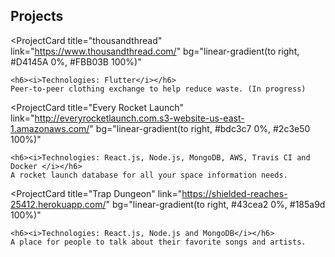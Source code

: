 ## Projects

<ProjectCard
    title="thousandthread"
    link="https://www.thousandthread.com/"
    bg="linear-gradient(to right, #D4145A 0%, #FBB03B 100%)"
>
    <h6><i>Technologies: Flutter</i></h6>
    Peer-to-peer clothing exchange to help reduce waste. (In progress)
</ProjectCard>

<ProjectCard 
    title="Every Rocket Launch" 
    link="http://everyrocketlaunch.com.s3-website-us-east-1.amazonaws.com/"
    bg="linear-gradient(to right, #bdc3c7 0%, #2c3e50 100%)"
>
    <h6><i>Technologies: React.js, Node.js, MongoDB, AWS, Travis CI and Docker </i></h6>
    A rocket launch database for all your space information needs.
</ProjectCard>

<ProjectCard
    title="Trap Dungeon"
    link="https://shielded-reaches-25412.herokuapp.com/"
    bg="linear-gradient(to right, #43cea2 0%, #185a9d 100%)"
>
    <h6><i>Technologies: React.js, Node.js and MongoDB</i></h6>
    A place for people to talk about their favorite songs and artists.
</ProjectCard>


